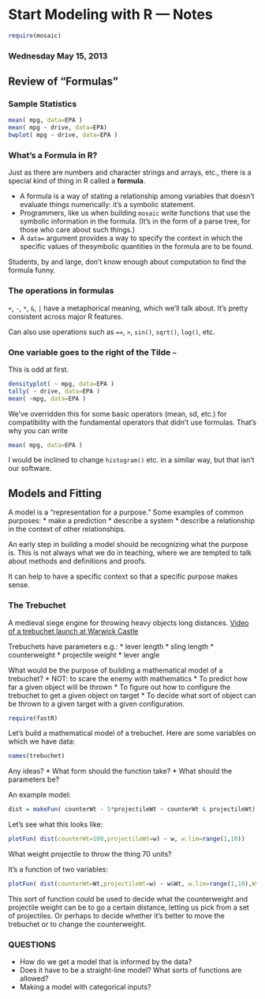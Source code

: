 Start Modeling with R --- Notes
========================================================

```r
require(mosaic)
```

### Wednesday May 15, 2013

## Review of "Formulas"

### Sample Statistics

```r
mean( mpg, data=EPA )
mean( mpg ~ drive, data=EPA)
bwplot( mpg ~ drive, data=EPA )
```

### What's a Formula in R?

Just as there are numbers and character strings and arrays, etc., there is a special kind of thing in R called a **formula**.

* A formula is a way of stating a relationship among variables that doesn't evaluate things numerically: it's a symbolic statement.
* Programmers, like us when building `mosaic` write functions that use the symbolic information in the formula.  (It's in the form of a parse tree, for those who care about such things.)
* A `data=` argument provides a way to specify the context in which the specific values of thesymbolic quantities in the formula are to be found.

Students, by and large, don't know enough about computation to find the formula funny.

### The operations in formulas

`+`, `-`, `*`, `&`, `|` have a metaphorical meaning, which we'll talk about.  It's pretty consistent across major R features.

Can also use operations such as `==`, `>`, `sin()`, `sqrt()`, `log()`, etc.

### One variable goes to the right of the Tilde `~`

This is odd at first.  
```r
densityplot( ~ mpg, data=EPA )
tally( ~ drive, data=EPA )
mean( ~mpg, data=EPA )
```

We've overridden this for some basic operators (mean, sd, etc.) for compatibility with the fundamental operators that didn't use formulas.  That's why you can write
```r
mean( mpg, data=EPA )
```

I would be inclined to change `histogram()` etc. in a similar way, but that isn't our software.

## Models and Fitting

A model is a "representation for a purpose."  Some examples of common purposes:
* make a prediction 
* describe a system
* describe a relationship in the context of other relationships.

An early step in building a model should be recognizing what the purpose is.  This is not always what we do in teaching, where we are tempted to talk about methods and definitions and proofs.

It can help to have a specific context so that a specific purpose makes sense.

### The Trebuchet

A medieval siege engine for throwing heavy objects long distances.  [Video of a trebuchet launch at Warwick Castle](http://www.youtube.com/watch?v=thiTa8wfZsc)

Trebuchets have parameters e.g.:
* lever length
* sling length
* counterweight
* projectile weight
* lever angle

What would be the purpose of building a mathematical model of a trebuchet?
* NOT: to scare the enemy with mathematics
* To predict how far a given object will be thrown
* To figure out how to configure the trebuchet to get a given object on target
* To decide what sort of object can be thrown to a given target with a given configuration.

```r
require(fastR)
```

Let's build a mathematical model of a trebuchet.  Here are some variables on which we have data:
```r
names(trebuchet)
```

Any ideas?
* What form should the function take?
* What should the parameters be?

An example model:
```r
dist = makeFun( counterWt - 5*projectileWt ~ counterWt & projectileWt)
```

Let's see what this looks like:
```r
plotFun( dist(counterWt=100,projectileWt=w) ~ w, w.lim=range(1,10))
```

What weight projectile to throw the thing 70 units?

It's a function of two variables:
```r
plotFun( dist(counterWt=Wt,projectileWt=w) ~ w&Wt, w.lim=range(1,10),Wt.lim=range(50,300))
```

This sort of function could be used to decide what the counterweight and projectile weight can be to go a certain distance, letting us pick from a set of projectiles. Or perhaps to decide whether it's better to move the trebuchet or to change the counterweight.

### QUESTIONS

* How do we get a model that is informed by the data?
* Does it have to be a straight-line model?  What sorts of functions are allowed?
* Making a model with categorical inputs?



